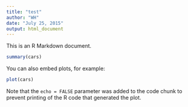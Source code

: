 ```yaml
---
title: "test"
author: "WH"
date: "July 25, 2015"
output: html_document
---
```


This is an R Markdown document. 

```r
summary(cars)
```

You can also embed plots, for example:

```r
plot(cars)
```

Note that the `echo = FALSE` parameter was added to the code chunk to prevent printing of the R code that generated the plot.
